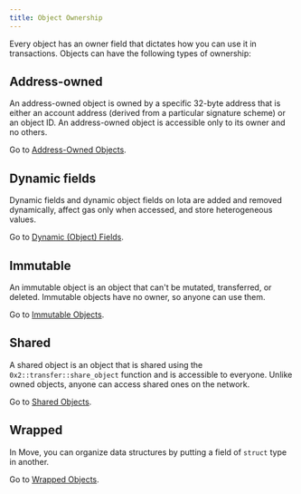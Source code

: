 ```yaml
---
title: Object Ownership
---
```


Every object has an owner field that dictates how you can use it in transactions. Objects can have the following types of ownership:

## Address-owned

An address-owned object is owned by a specific 32-byte address that is either an account address (derived from a particular signature scheme) or an object ID. An address-owned object is accessible only to its owner and no others. 

Go to [Address-Owned Objects](address-owned.mdx).

## Dynamic fields

Dynamic fields and dynamic object fields on Iota are added and removed dynamically, affect gas only when accessed, and store heterogeneous values.

Go to [Dynamic (Object) Fields](../dynamic-fields/dynamic-fields.mdx).

## Immutable

An immutable object is an object that can't be mutated, transferred, or deleted. Immutable objects have no owner, so anyone can use them.

Go to [Immutable Objects](immutable.mdx).

## Shared

A shared object is an object that is shared using the `0x2::transfer::share_object` function and is accessible to everyone. Unlike owned objects, anyone can access shared ones on the network.

Go to [Shared Objects](shared.mdx).

## Wrapped

In Move, you can organize data structures by putting a field of `struct` type in another.

Go to [Wrapped Objects](wrapped.mdx).